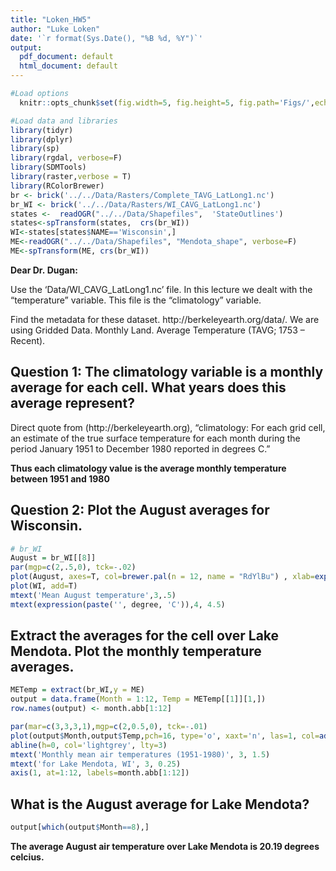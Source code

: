 ```yaml
---
title: "Loken_HW5"
author: "Luke Loken"
date: '`r format(Sys.Date(), "%B %d, %Y")`'
output:
  pdf_document: default
  html_document: default
---
```



```r
#Load options
  knitr::opts_chunk$set(fig.width=5, fig.height=5, fig.path='Figs/',echo = TRUE)
```

```r
#Load data and libraries
library(tidyr)
library(dplyr)
library(sp)
library(rgdal, verbose=F)
library(SDMTools)
library(raster,verbose = T)
library(RColorBrewer)
br <- brick('../../Data/Rasters/Complete_TAVG_LatLong1.nc')
br_WI <- brick('../../Data/Rasters/WI_CAVG_LatLong1.nc')
states <-  readOGR("../../Data/Shapefiles",  'StateOutlines')
states<-spTransform(states,  crs(br_WI))
WI<-states[states$NAME=='Wisconsin',]
ME<-readOGR("../../Data/Shapefiles", "Mendota_shape", verbose=F)
ME<-spTransform(ME, crs(br_WI))
```

**Dear Dr. Dugan:**

Use the 'Data/WI_CAVG_LatLong1.nc' file. In this lecture we dealt with the "temperature" variable. This file is the "climatology" variable.

Find the metadata for these dataset. http://berkeleyearth.org/data/. We are using Gridded Data. Monthly Land. Average Temperature (TAVG; 1753 – Recent).

## Question 1: The climatology variable is a monthly average for each cell. What years does this average represent?

Direct quote from (http://berkeleyearth.org), "climatology: For each grid cell, an estimate of the true surface temperature for each month during the period January 1951 to December 1980 reported in degrees C."

**Thus each climatology value is the average monthly temperature between 1951 and 1980**


## Question 2: Plot the August averages for Wisconsin.


```r
# br_WI
August = br_WI[[8]] 
par(mgp=c(2,.5,0), tck=-.02)
plot(August, axes=T, col=brewer.pal(n = 12, name = "RdYlBu") , xlab=expression(paste('Longitude (', degree, ')')), ylab=expression(paste('Latitude (', degree, ')')))
plot(WI, add=T)
mtext('Mean August temperature',3,.5)
mtext(expression(paste('', degree, 'C')),4, 4.5)

```

## Extract the averages for the cell over Lake Mendota. Plot the monthly temperature averages.


```r
METemp = extract(br_WI,y = ME)
output = data.frame(Month = 1:12, Temp = METemp[[1]][1,])
row.names(output) <- month.abb[1:12]
```

```r
par(mar=c(3,3,3,1),mgp=c(2,0.5,0), tck=-.01)
plot(output$Month,output$Temp,pch=16, type='o', xaxt='n', las=1, col=adjustcolor('red4',0.9), xlab='', ylab=expression(paste('Temperature (', degree, 'C)')))
abline(h=0, col='lightgrey', lty=3)
mtext('Monthly mean air temperatures (1951-1980)', 3, 1.5)
mtext('for Lake Mendota, WI', 3, 0.25)
axis(1, at=1:12, labels=month.abb[1:12])

```

## What is the August average for Lake Mendota?

```r
output[which(output$Month==8),]
```

**The average August air temperature over Lake Mendota is 20.19 degrees celcius.**
